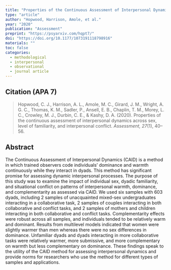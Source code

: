 ```yaml
---
title: "Properties of the Continuous Assessment of Interpersonal Dynamics across sex, level of familiarity, and interpersonal conflict"
type: "article"
author: "Hopwood, Harrison, Amole, et al."
year: "2020"
publication: "Assessment"
preprint: "https://psyarxiv.com/hqpt7/"
doi: "https://doi.org/10.1177/1073191118798916"
materials: ""
toc: false
categories:
  - methodological
  - interpersonal
  - observational
  - journal article
---
```


## Citation (APA 7)

> Hopwood, C. J., Harrison, A. L., Amole, M. C., Girard, J. M., Wright, A. G. C., Thomas, K. M., Sadler, P., Ansell, E. B., Chaplin, T. M., Morey, L. C., Crowley, M. J., Durbin, C. E., & Kashy, D. A. (2020). Properties of the continuous assessment of interpersonal dynamics across sex, level of familiarity, and interpersonal conflict. *Assessment, 27*(1), 40–56.


## Abstract

The Continuous Assessment of Interpersonal Dynamics (CAID) is a method in which trained observers code individuals’ dominance and warmth continuously while they interact in dyads. This method has significant promise for assessing dynamic interpersonal processes. The purpose of this study was to examine the impact of individual sex, dyadic familiarity, and situational conflict on patterns of interpersonal warmth, dominance, and complementarity as assessed via CAID. We used six samples with 603 dyads, including 2 samples of unacquainted mixed-sex undergraduates interacting in a collaborative task, 2 samples of couples interacting in both collaborative and conflict tasks, and 2 samples of mothers and children interacting in both collaborative and conflict tasks. Complementarity effects were robust across all samples, and individuals tended to be relatively warm and dominant. Results from multilevel models indicated that women were slightly warmer than men whereas there were no sex differences in dominance. Unfamiliar dyads and dyads interacting in more collaborative tasks were relatively warmer, more submissive, and more complementary on warmth but less complementary on dominance. These findings speak to the utility of the CAID method for assessing interpersonal dynamics and provide norms for researchers who use the method for different types of samples and applications.
